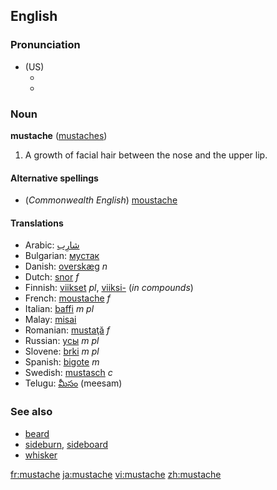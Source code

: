 ==English==

===Pronunciation===
*(US)
**{{IPA|/ˈmʌstæʃ/}}
**{{SAMPA|/"mVst{S/}}

===Noun===
'''mustache''' ([[mustaches]])

#A growth of facial hair between the nose and the upper lip.

====Alternative spellings====
*(''Commonwealth English'') [[moustache]]

====Translations====
*Arabic: [[شارب|شارِب]]
*Bulgarian: [[мустак]]
*Danish: [[overskæg]] ''n''
*Dutch: [[snor]] ''f''
*Finnish: [[viikset]] ''pl'', [[viikset|viiksi-]] (''in compounds'')
*French: [[moustache]] ''f''
*Italian: [[baffi]] ''m pl''
*Malay: [[misai]]
*Romanian: [[mustaţă]] ''f''
*Russian: [[усы]] ''m pl''
*Slovene: [[brki]] ''m pl''
*Spanish: [[bigote]] ''m''
*Swedish: [[mustasch]] ''c''
*Telugu: [[మీసం]] (meesam)

===See also===
*[[beard]]
*[[sideburn]], [[sideboard]]
*[[whisker]]

[[fr:mustache]]
[[ja:mustache]]
[[vi:mustache]]
[[zh:mustache]]